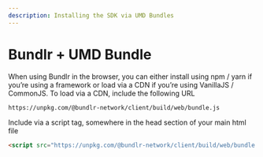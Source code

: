 ```yaml
---
description: Installing the SDK via UMD Bundles
---
```


# Bundlr + UMD Bundle

When using Bundlr in the browser, you can either install using npm / yarn if you’re using a framework or load via a CDN if you’re using VanillaJS / CommonJS. To load via a CDN, include the following URL

```html
https://unpkg.com/@bundlr-network/client/build/web/bundle.js
```

Include via a script tag, somewhere in the head section of your main html file

```html
<script src="https://unpkg.com/@bundlr-network/client/build/web/bundle.js"></script>
```
